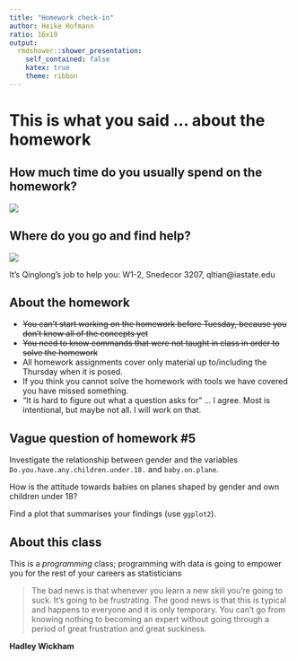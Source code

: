 ```yaml
---
title: "Homework check-in"
author: Heike Hofmann
ratio: 16x10
output:
  rmdshower::shower_presentation:
    self_contained: false
    katex: true
    theme: ribbon
---
```


# This is what you said ... about the homework

## How much time do you usually spend on the homework?

![](images/homework-time.png)


## Where do you go and find help?

![](images/homework-help.png)

It's Qinglong's job to help you: W1-2,  Snedecor 3207, qltian@iastate.edu


## About the homework

- ~~You can't start working on the homework before Tuesday, because you don't know all of the concepts yet~~ 
- ~~You need to know commands that were not taught in class in order to solve the homework~~ 
- All homework assignments cover only material up to/including the Thursday when it is posed.
- If you think you cannot solve the homework with tools we have covered you have missed something.
- "It is hard to figure out what a question asks for" ... I agree. Most is intentional, but maybe not all. I will work on that.

## Vague question of homework #5

Investigate the relationship between gender and the variables `Do.you.have.any.children.under.18.` and `baby.on.plane`.

How is the attitude towards babies on planes shaped by gender and own children under 18? 

Find a plot that summarises your findings (use  `ggplot2`).

## About this class

 This is a *programming* class; programming with data is going to empower you for the rest of your careers as statisticians
 

> The bad news is that whenever you learn a new skill you're going to
> suck. It's going to be frustrating. The good news is that this is typical and
> happens to everyone and it is only temporary. You can't go from knowing
> nothing to becoming an expert without going through a period of great
> frustration and great suckiness.

**Hadley Wickham **

